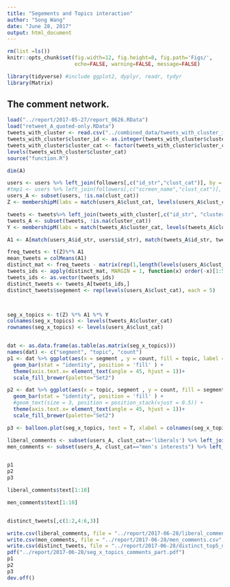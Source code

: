 ```yaml
---
title: "Segements and Topics interaction"
author: "Song Wang"
date: "June 28, 2017"
output: html_document
---
```


```r
rm(list =ls())
knitr::opts_chunk$set(fig.width=12, fig.height=8, fig.path='Figs/',
                      echo=FALSE, warning=FALSE, message=FALSE)

library(tidyverse) #include ggplot2, dyplyr, readr, tydyr
library(Matrix)

```

## The comment network.

```r
load("../report/2017-05-27/report_0626.RData")
load("retweet_A_quoted-only.RData")
tweets_with_cluster <- read.csv("../combined_data/tweets_with_cluster_info.csv", colClasses = c("character"))
tweets_with_cluster$cluster_id <- as.integer(tweets_with_cluster$cluster_id)
tweets_with_cluster$cluster_cat <- factor(tweets_with_cluster$cluster_cat, levels= c("campaign tweets","endorsement & surrogates",  "great poll number",  "border, trade & jobs", "criticize opponents",  "criticize the establishment", "criticize HRC",  "criticize media")) 
levels(tweets_with_cluster$cluster_cat)
source("function.R")

dim(A)

users <- users %>% left_join(followers[,c("id_str","clust_cat")], by = "id_str")
#tmp1 <- users %>% left_join(followers[,c("screen_name","clust_cat")], by = "screen_name")
users_A <- subset(users, !is.na(clust_cat))
Z <- membershipM(labs = match(users_A$clust_cat, levels(users_A$clust_cat)))

tweets <- tweets%>% left_join(tweets_with_cluster[,c("id_str", "cluster_cat")])
tweets_A <- subset(tweets, !is.na(cluster_cat))
Y <- membershipM(labs = match(tweets_A$cluster_cat, levels(tweets_A$cluster_cat)))

A1 <- A[match(users_A$id_str, users$id_str), match(tweets_A$id_str, tweets$id_str)]

freq_tweets <- t(Z)%*% A1
mean_tweets = colMeans(A1)
distinct_mat <- freq_tweets - matrix(rep(1,length(levels(users_A$clust_cat)))) %*% matrix(mean_tweets, nrow =1)
tweets_ids <- apply(distinct_mat, MARGIN = 1, function(x) order(-x)[1:5])
tweets_ids <- as.vector(tweets_ids)
distinct_tweets <- tweets_A[tweets_ids,]
distinct_tweets$segement <- rep(levels(users_A$clust_cat), each = 5)



seg_x_topics <- t(Z) %*% A1 %*% Y
colnames(seg_x_topics) <- levels(tweets_A$cluster_cat)
rownames(seg_x_topics) <- levels(users_A$clust_cat)


dat <- as.data.frame(as.table(as.matrix(seg_x_topics)))
names(dat) <- c("segment", "topic", "count")
p1 <- dat %>% ggplot(aes(x = segment , y = count, fill = topic, label = topic)) +
  geom_bar(stat = "identity", position = 'fill' ) +
  theme(axis.text.x= element_text(angle = 45, hjust = 1))+
  scale_fill_brewer(palette="Set2")

p2 <- dat %>% ggplot(aes(x = topic, segment , y = count, fill = segment, label = topic)) +
  geom_bar(stat = "identity", position = 'fill' ) +
  #geom_text(size = 3, position = position_stack(vjust = 0.5)) +
  theme(axis.text.x= element_text(angle = 45, hjust = 1))+
  scale_fill_brewer(palette="Set2")

p3 <- balloon.plot(seg_x_topics, text = T, xlabel = colnames(seg_x_topics), ylabel =rownames(seg_x_topics))

liberal_comments <- subset(users_A, clust_cat=='liberals') %>% left_join(retws, by = c('id_str' = 'user_id_str'))
men_comments <- subset(users_A, clust_cat=="men's interests") %>% left_join(retws, by = c('id_str' = 'user_id_str'))


p1
p2
p3

liberal_comments$text[1:10]

men_comments$text[1:10]


distinct_tweets[,c(1:2,4:6,3)]

```


```r

write.csv(liberal_comments, file = "../report/2017-06-28/liberal_comments.csv",row.names = F)
write.csv(men_comments, file = "../report/2017-06-28/men_comments.csv",row.names = F)
write.csv(distinct_tweets, file = "../report/2017-06-28/distinct_top5_most_commented.csv", row.names = F)
pdf("../report/2017-06-28/seg_x_topics_comments_part.pdf")
p1
p2
p3
dev.off()

```


